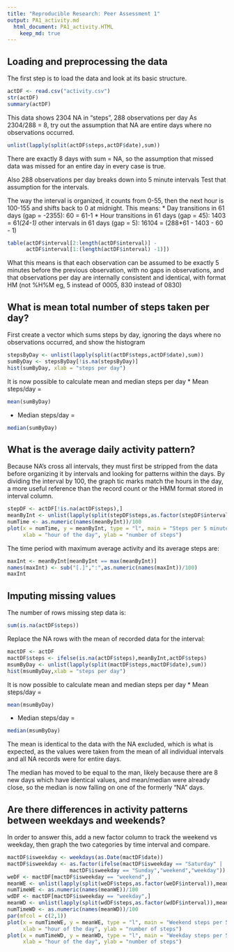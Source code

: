 ```yaml
---
title: "Reproducible Research: Peer Assessment 1"
output: PA1_activity.md
  html_document: PA1_activity.HTML
    keep_md: true
---
```



## Loading and preprocessing the data

The first step is to load the data and look at its basic structure.
```R
actDF <- read.csv("activity.csv")
str(actDF)
summary(actDF)
```
This data shows 2304 NA in "steps", 288 observations per day
As 2304/288 = 8, try out the assumption that NA are 
entire days where no observations occurred.
```R
unlist(lapply(split(actDF$steps,actDF$date),sum))
```
There are exactly 8 days with sum = NA, so the assumption that
missed data was missed for an entire day in every case is true.

Also 288 observations per day breaks down into 5 minute intervals
Test that assumption for the intervals.

The way the interval is organized, it counts from 0-55, 
then the next hour is 100-155 and shifts back to 0 at midnight. This means:
* Day transitions in 61 days  (gap = -2355):  60 = 61-1 
* Hour transitions in 61 days (gap = 45):   1403 = 61*(24-1)
* other intervals in 61 days (gap = 5):    16104 = (288*61 - 1403 - 60 - 1)
```R
table(actDF$interval[2:length(actDF$interval)] -
      actDF$interval[1:(length(actDF$interval) -1)])
```
What this means is that each observation can be assumed to be exactly
5 minutes before the previous observation, with no gaps in observations,
and that observations per day are internally consistent and identical,
with format HM (not %H%M eg, 5 instead of 0005, 830 instead of 0830)

## What is mean total number of steps taken per day?

First create a vector which sums steps by day, ignoring the
days where no observations occurred, and show the histogram
```R
stepsByDay <- unlist(lapply(split(actDF$steps,actDF$date),sum))
sumByDay <- stepsByDay[!is.na(stepsByDay)]
hist(sumByDay, xlab = "steps per day")

```
It is now possible to calculate mean and median steps per day
* Mean steps/day   = 
```R
mean(sumByDay)
```
* Median steps/day = 
```R
median(sumByDay)
```
## What is the average daily activity pattern?

Because NA's cross all intervals, they must first be stripped
from the data before organizing it by intervals and looking
for patterns within the days.  By dividing the interval by 100,
the graph tic marks match the hours in the day, a more useful
reference than the record count or the HMM format stored in 
interval column.
```R
stepDF <- actDF[!is.na(actDF$steps),]
meanByInt <- unlist(lapply(split(stepDF$steps,as.factor(stepDF$interval)),mean))
numTime <- as.numeric(names(meanByInt))/100
plot(x = numTime, y = meanByInt, type = "l", main = "Steps per 5 minutes", 
     xlab = "hour of the day", ylab = "number of steps")
```
  
The time period with maximum average activity and its average steps are:
```R
maxInt <- meanByInt[meanByInt == max(meanByInt)]
names(maxInt) <- sub("[.]",":",as.numeric(names(maxInt))/100)
maxInt
```

## Imputing missing values
The number of rows missing step data is:
```R
sum(is.na(actDF$steps))
```
Replace the NA rows with the mean of recorded data for the interval:
```R
mactDF <- actDF
mactDF$steps <- ifelse(is.na(actDF$steps),meanByInt,actDF$steps)
msumByDay <- unlist(lapply(split(mactDF$steps,mactDF$date),sum))
hist(msumByDay,xlab = "steps per day")
```
It is now possible to calculate mean and median steps per day
* Mean steps/day   = 
```R
mean(msumByDay)
```
* Median steps/day = 
```R
median(msumByDay)
```
The mean is identical to the data with the NA excluded, which is 
what is expected, as the values were taken from the mean of all
individual intervals and all NA records were for entire days.

The median has moved to be equal to the man, likely because there
are 8 new days which have identical values, and mean/median were
already close, so the median is now falling on one of the formerly
"NA" days.

## Are there differences in activity patterns between weekdays and weekends?

In order to answer this, add a new factor column to track the weekend vs weekday,
then graph the two categories by time interval and compare.
```R
mactDF$isweekday <- weekdays(as.Date(mactDF$date))
mactDF$isweekday <- as.factor(ifelse(mactDF$isweekday == "Saturday" |
                    mactDF$isweekday == "Sunday","weekend","weekday"))
weDF <- mactDF[mactDF$isweekday == "weekend",]
meanWE <- unlist(lapply(split(weDF$steps,as.factor(weDF$interval)),mean))
numTimeWE <- as.numeric(names(meanWE))/100
wdDF <- mactDF[mactDF$isweekday == "weekday",]
meanWD <- unlist(lapply(split(wdDF$steps,as.factor(wdDF$interval)),mean))
numTimeWD <- as.numeric(names(meanWD))/100
par(mfcol = c(2,1))
plot(x = numTimeWE, y = meanWE, type = "l", main = "Weekend steps per 5 minutes", 
     xlab = "hour of the day", ylab = "number of steps")
plot(x = numTimeWD, y = meanWD, type = "l", main = "Weekday steps per 5 minutes", 
     xlab = "hour of the day", ylab = "number of steps")
```

